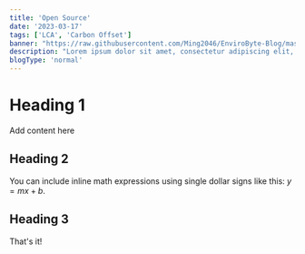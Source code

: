 ```yaml
---
title: 'Open Source'
date: '2023-03-17'
tags: ['LCA', 'Carbon Offset']
banner: "https://raw.githubusercontent.com/Ming2046/EnviroByte-Blog/master/images/wallpaper.jpg"
description: "Lorem ipsum dolor sit amet, consectetur adipiscing elit, sed do eiusmod tempor incididunt ut labore et dolore magna aliqua."
blogType: 'normal'
---
```


# Heading 1

Add content here

## Heading 2

You can include inline math expressions using single dollar signs like this: $y = mx + b$.

## Heading 3

That's it!
